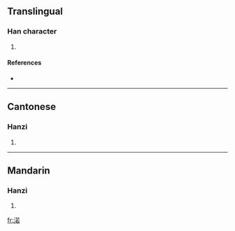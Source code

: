 ==Translingual==

===Han character===
{{Han char|rn=85|rad=水|as=09|sn=12|four=3416<sub>4</sub>|canj=水廿大口 (ETKR)}}

# {{defn|Han|sort=水09}}

====References====
* {{Han ref|kx=0633.270|dkj=17753|hdz=31641.080|uh=6E03|ud=28163|bh=D9FC|bd=55804}}

----

==Cantonese==

===Hanzi===
{{yue-hanzi|jyut=|y=ye6}}

# {{defn|Cantonese|sort=水09}}

----

==Mandarin==

===Hanzi===
{{cmn-hanzi|pin=[[rè]] ([[re4]])|wg=je<sup>4</sup>}}

# {{defn|Mandarin|sort=水09}}

[[fr:渃]]